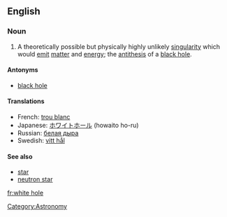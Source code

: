 ==English==

===Noun===
{{wikipedia}}
{{en-noun|sg=[[white]] [[hole]]}}

# {{idiom}} A theoretically possible but physically highly unlikely [[singularity]] which would [[emit]] [[matter]] and [[energy]]; the [[antithesis]] of a [[black hole]].

====Antonyms====
*[[black hole]]

====Translations====
*French: [[trou blanc]] {{m}}
*Japanese: [[ホワイトホール]] (howaito ho-ru)
*Russian: [[белая дыра]] {{f}}
*Swedish: [[vitt hål]] {{n}}

====See also====
*[[star]]
*[[neutron star]]

[[Category:Astronomy]]

[[fr:white hole]]